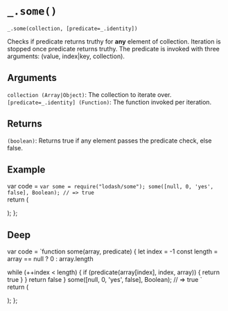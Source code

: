 # `_.some()`

`_.some(collection, [predicate=_.identity])`

Checks if predicate returns truthy for **any** element of collection. Iteration is stopped once predicate returns truthy. The predicate is invoked with three arguments: (value, index|key, collection).

## Arguments
`collection (Array|Object)`: The collection to iterate over.  
`[predicate=_.identity] (Function)`: The function invoked per iteration.

## Returns
`(boolean)`: Returns true if any element passes the predicate check, else false.

## Example


var code =  `var some = require("lodash/some");
some([null, 0, 'yes', false], Boolean);
// => true
`   
  return (
    <div>
      <Embed source={code} />
    </div>
  );
};

<Demo/>

## Deep

var code =  `function some(array, predicate) {
  let index = -1
  const length = array == null ? 0 : array.length

  while (++index < length) {
    if (predicate(array[index], index, array)) {
      return true
    }
  }
  return false
}
some([null, 0, 'yes', false], Boolean);
// => true
`   
  return (
    <div>
      <Embed source={code} />
    </div>
  );
};

<DeepDemo/>





